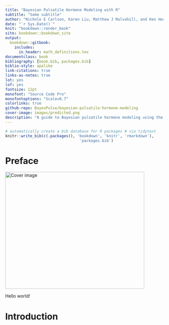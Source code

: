 ```yaml
--- 
title: "Bayesian Pulsatile Hormone Modeling with R"
subtitle: "Some subtitle"
author: "Nichole E Carlson, Karen Liu, Matthew J Mulvahill, and Ken Horton"
date: "`r Sys.Date()`"
knit: "bookdown::render_book"
site: bookdown::bookdown_site
output: 
  bookdown::gitbook:
    includes:
      in_header: math_definitions.tex
documentclass: book
bibliography: [book.bib, packages.bib]
biblio-style: apalike
link-citations: true
links-as-notes: true
lot: yes
lof: yes
fontsize: 12pt
monofont: "Source Code Pro"
monofontoptions: "Scale=0.7"
colorlinks: true
github-repo: BayesPulse/bayesian-pulsatile-hormone-modeling
cover-image: images/predicted.png
description: "A guide to Bayesian pulsatile hormone modeling using the `pulsate` R package"
---
```


```r
# automatically create a bib database for R packages # via tidytext
knitr::write_bib(c(.packages(), 'bookdown', 'knitr', 'rmarkdown'),
								 'packages.bib')
```

# Preface {-}

<img src="images/predicted.png" width="442" height="372" alt="Cover image" />

Hello world!


# Introduction



